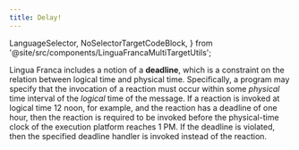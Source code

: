 ---
title: Delay!
---

  LanguageSelector,
  NoSelectorTargetCodeBlock,
} from '@site/src/components/LinguaFrancaMultiTargetUtils';

<LanguageSelector ts c />

Lingua Franca includes a notion of a **deadline**, which is a constraint on the relation between logical time and physical time. Specifically, a program may specify that the invocation of a reaction must occur within some _physical_ time interval of the _logical_ time of the message. If a reaction is invoked at logical time 12 noon, for example, and the reaction has a deadline of one hour, then the reaction is required to be invoked before the physical-time clock of the execution platform reaches 1 PM. If the deadline is violated, then the specified deadline handler is invoked instead of the reaction.

<NoSelectorTargetCodeBlock c={CSource} ts={TSSource} />
